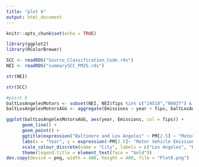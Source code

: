 ---
title: "plot 6"
output: html_document
---

```{r setup, include=FALSE}
knitr::opts_chunk$set(echo = TRUE)
```

```{r}
library(ggplot2)
library(RColorBrewer)
```

```{r}
SCC <- readRDS("Source_Classification_Code.rds")
NEI <- readRDS("summarySCC_PM25.rds")
```

```{r}
str(NEI)
```

```{r}
str(SCC)
```


```{r}
#point 6
baltLosAngelesMotors <- subset(NEI, NEI$fips %in% c("24510","06037") & NEI$type == "ON-ROAD")
baltLosAngelesMotorsAGG <- aggregate(Emissions ~ year + fips, baltLosAngelesMotors, sum)

ggplot(baltLosAngelesMotorsAGG, aes(year, Emissions, col = fips)) +
      geom_line() +
      geom_point() +
      ggtitle(expression("Baltimore and Los Angeles" ~ PM[2.5] ~ "Motor Vehicle Emissions by Year")) +
      labs(x = "Year", y = expression(~PM[2.5]~ "Motor Vehicle Emissions") ) +
      scale_colour_discrete(name = "City", labels = c("Los Angeles", "Baltimore")) +
      theme(legend.title = element_text(face = "bold"))
dev.copy(device = png, width = 480, height = 480, file = "Plot6.png")
```